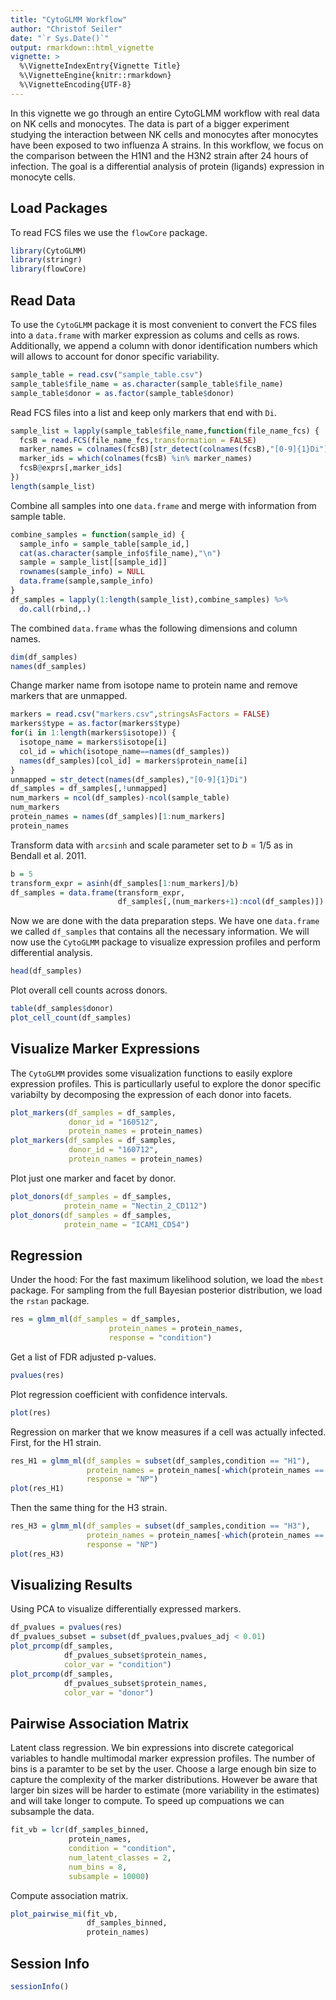 ```yaml
---
title: "CytoGLMM Workflow"
author: "Christof Seiler"
date: "`r Sys.Date()`"
output: rmarkdown::html_vignette
vignette: >
  %\VignetteIndexEntry{Vignette Title}
  %\VignetteEngine{knitr::rmarkdown}
  %\VignetteEncoding{UTF-8}
---
```


In this vignette we go through an entire CytoGLMM workflow with real data on NK cells and monocytes. The data is part of a bigger experiment studying the interaction between NK cells and monocytes after monocytes have been exposed to two influenza A strains. In this workflow, we focus on the comparison between the H1N1 and the H3N2 strain after 24 hours of infection. The goal is a differential analysis of protein (ligands) expression in monocyte cells.

## Load Packages

To read FCS files we use the `flowCore` package.

```r
library(CytoGLMM)
library(stringr)
library(flowCore)
```

## Read Data

To use the `CytoGLMM` package it is most convenient to convert the FCS files into a `data.frame` with marker expression as colums and cells as rows. Additionally, we append a column with donor identification numbers which will allows to account for donor specific variability.

```r
sample_table = read.csv("sample_table.csv")
sample_table$file_name = as.character(sample_table$file_name)
sample_table$donor = as.factor(sample_table$donor)
```

Read FCS files into a list and keep only markers that end with `Di`.

```r
sample_list = lapply(sample_table$file_name,function(file_name_fcs) {
  fcsB = read.FCS(file_name_fcs,transformation = FALSE)
  marker_names = colnames(fcsB)[str_detect(colnames(fcsB),"[0-9]{1}Di")]
  marker_ids = which(colnames(fcsB) %in% marker_names)
  fcsB@exprs[,marker_ids]
})
length(sample_list)
```

Combine all samples into one `data.frame` and merge with information from sample table.

```r
combine_samples = function(sample_id) {
  sample_info = sample_table[sample_id,]
  cat(as.character(sample_info$file_name),"\n")
  sample = sample_list[[sample_id]]
  rownames(sample_info) = NULL
  data.frame(sample,sample_info)
}
df_samples = lapply(1:length(sample_list),combine_samples) %>%
  do.call(rbind,.)
```

The combined `data.frame` whas the following dimensions and column names.

```r
dim(df_samples)
names(df_samples)
```

Change marker name from isotope name to protein name and remove markers that are unmapped.

```r
markers = read.csv("markers.csv",stringsAsFactors = FALSE)
markers$type = as.factor(markers$type)
for(i in 1:length(markers$isotope)) {
  isotope_name = markers$isotope[i]
  col_id = which(isotope_name==names(df_samples))
  names(df_samples)[col_id] = markers$protein_name[i]
}
unmapped = str_detect(names(df_samples),"[0-9]{1}Di")
df_samples = df_samples[,!unmapped]
num_markers = ncol(df_samples)-ncol(sample_table)
num_markers
protein_names = names(df_samples)[1:num_markers]
protein_names
```

Transform data with ``arcsinh`` and scale parameter set to $b = 1/5$ as in Bendall et al. 2011.

```r
b = 5
transform_expr = asinh(df_samples[1:num_markers]/b)
df_samples = data.frame(transform_expr,
                        df_samples[,(num_markers+1):ncol(df_samples)])
```

Now we are done with the data preparation steps. We have one `data.frame` we called `df_samples` that contains all the necessary information. We will now use the `CytoGLMM` package to visualize expression profiles and perform differential analysis.

```r
head(df_samples)
```

Plot overall cell counts across donors.

```r
table(df_samples$donor)
plot_cell_count(df_samples)
```

## Visualize Marker Expressions

The `CytoGLMM` provides some visualization functions to easily explore expression profiles. This is particullarly useful to explore the donor specific variabilty by decomposing the expression of each donor into facets.

```r
plot_markers(df_samples = df_samples,
             donor_id = "160512",
             protein_names = protein_names)
plot_markers(df_samples = df_samples,
             donor_id = "160712",
             protein_names = protein_names)
```

Plot just one marker and facet by donor.

```r
plot_donors(df_samples = df_samples,
            protein_name = "Nectin_2_CD112")
plot_donors(df_samples = df_samples,
            protein_name = "ICAM1_CD54")
```

## Regression

Under the hood: For the fast maximum likelihood solution, we load the `mbest` package. For sampling from the full Bayesian posterior distribution, we load the `rstan` package.

```r
res = glmm_ml(df_samples = df_samples,
                      protein_names = protein_names,
                      response = "condition")
```

Get a list of FDR adjusted p-values.

```r
pvalues(res)
```

Plot regression coefficient with confidence intervals.

```r
plot(res)
```

Regression on marker that we know measures if a cell was actually infected. First, for the H1 strain.

```r
res_H1 = glmm_ml(df_samples = subset(df_samples,condition == "H1"),
                 protein_names = protein_names[-which(protein_names == "NP")],
                 response = "NP")
plot(res_H1)
```

Then the same thing for the H3 strain.

```r
res_H3 = glmm_ml(df_samples = subset(df_samples,condition == "H3"),
                 protein_names = protein_names[-which(protein_names == "NP")],
                 response = "NP")
plot(res_H3)
```

## Visualizing Results

Using PCA to visualize differentially expressed markers.

```r
df_pvalues = pvalues(res)
df_pvalues_subset = subset(df_pvalues,pvalues_adj < 0.01)
plot_prcomp(df_samples,
            df_pvalues_subset$protein_names,
            color_var = "condition")
plot_prcomp(df_samples,
            df_pvalues_subset$protein_names,
            color_var = "donor")
```

## Pairwise Association Matrix

Latent class regression. We bin expressions into discrete categorical variables to handle multimodal marker expression profiles. The number of bins is a paramter to be set by the user. Choose a large enough bin size to capture the complexity of the marker distributions. However be aware that larger bin sizes will be harder to estimate (more variability in the estimates) and will take longer to compute. To speed up compuations we can subsample the data.

```r
fit_vb = lcr(df_samples_binned,
             protein_names,
             condition = "condition",
             num_latent_classes = 2,
             num_bins = 8,
             subsample = 10000)
```

Compute association matrix.

```r
plot_pairwise_mi(fit_vb,
                 df_samples_binned,
                 protein_names)
```

## Session Info

```r
sessionInfo()
```
